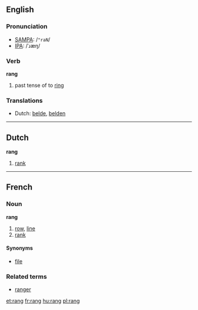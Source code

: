 ==English==

===Pronunciation===
*[[w:SAMPA|SAMPA]]: /<tt>"raN</tt>/
*[[w:IPA|IPA]]: /ˈɹæŋ/

===Verb===

'''rang'''

# past tense of to [[ring]]

===Translations===
*Dutch: [[belde]], [[belden]]

----

==Dutch==

'''rang''' {{m}}

# [[rank]]

----

==French==
===Noun===
'''rang''' {{m}}

# [[row]], [[line]]
# [[rank]]

====Synonyms====
*[[file]]

===Related terms===
*[[ranger]]

[[et:rang]]
[[fr:rang]]
[[hu:rang]]
[[pl:rang]]
